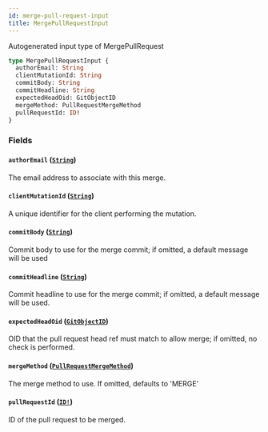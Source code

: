 ```yaml
---
id: merge-pull-request-input
title: MergePullRequestInput
---
```


Autogenerated input type of MergePullRequest

```graphql
type MergePullRequestInput {
  authorEmail: String
  clientMutationId: String
  commitBody: String
  commitHeadline: String
  expectedHeadOid: GitObjectID
  mergeMethod: PullRequestMergeMethod
  pullRequestId: ID!
}
```

### Fields

#### `authorEmail` ([`String`](/docs/api/scalars/string))

The email address to associate with this merge.

#### `clientMutationId` ([`String`](/docs/api/scalars/string))

A unique identifier for the client performing the mutation.

#### `commitBody` ([`String`](/docs/api/scalars/string))

Commit body to use for the merge commit; if omitted, a default message will be used

#### `commitHeadline` ([`String`](/docs/api/scalars/string))

Commit headline to use for the merge commit; if omitted, a default message will be used.

#### `expectedHeadOid` ([`GitObjectID`](/docs/api/scalars/git-object-id))

OID that the pull request head ref must match to allow merge; if omitted, no check is performed.

#### `mergeMethod` ([`PullRequestMergeMethod`](/docs/api/enums/pull-request-merge-method))

The merge method to use. If omitted, defaults to 'MERGE'

#### `pullRequestId` ([`ID!`](/docs/api/scalars/id))

ID of the pull request to be merged.
